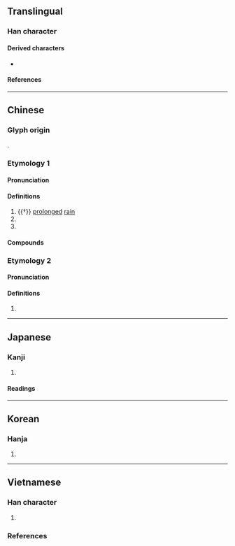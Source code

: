 {{character info/new}}
==Translingual==

===Han character===
{{Han char|rn=85|rad=水|as=10|sn=13|four=30127|canj=EYRB|ids=⿰氵高}}

====Derived characters====
* {{l|mul|薃}}

====References====
{{Han ref|kx=0642.090|dkj=18015|dj=1049.150|hdz=31704.040|uh=6EC8}}

----

==Chinese==
{{zh-forms|alt=瀥,𤀰}}

===Glyph origin===
{{Han etym}}
{{Han compound|水|高|alt1=氵|c1=s|c2=p|ls=psc}}.

===Etymology 1===

====Pronunciation====
{{zh-pron
|m=hào
|c=hou6
|mc=1
|oc=y
|ma=
|cat=a,n,pn
}}

====Definitions====
{{zh-hanzi}}

# {{†}} [[prolonged]] [[rain]]
# {{zh-used in|滈滈|[[white water]]}}
# {{zh-alt-form|鎬|{{w|Haojing}} (in [[modern-day]] [[Shaanxi]] [[province]]), [[capital]] of [[western|Western]] [[Zhou]] from c. 1050 [[BC]]}}

====Compounds====
{{zh-der|滈汗|滈滈}}

===Etymology 2===

====Pronunciation====
{{zh-pron
|m=xuè
|c=
|mc=2
|cat=v
}}

====Definitions====
{{zh-hanzi}}

# {{zh-only|滈瀑|{{lb|zh|of water}} [[churn]]ing, [[surging]], [[bubbling]] up or [[rapid]]}}

----

==Japanese==

===Kanji===
{{ja-kanji|grade=|rs=水10}}

# {{defn|lang=ja|sort=水10}}

====Readings====
{{ja-readings
|on=こう, ごう, かく, こく
|kun=ながあめ
}}

----

==Korean==

===Hanja===
{{ko-hanja|hangeul=호|eumhun=|rv=ho|mr=ho|y=ho}}

# {{defn|lang=ko|sort=水10}}

----

==Vietnamese==

===Han character===
{{vi-readings|rs=水10
|nom=khao-tdcndg;tdcntd;btcn, xao-tdcndg;tdcntd, hao-tdcndg
}}

# {{defn|lang=vi|sort=水10}}

===References===
<references/>